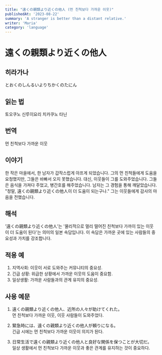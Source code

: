 ```yaml
---
title: "遠くの親類より近くの他人 (먼 친척보다 가까운 이웃)"
publishedAt: '2023-08-22'
summary: 'A stranger is better than a distant relative.'
writer: 'Maria'
category: 'language'
---
```


# 遠くの親類より近くの他人

## 히라가나
とおくのしんるいよりちかくのたにん

## 읽는 법
토오쿠노 신루이요리 치카쿠노 타닌

## 번역
먼 친척보다 가까운 이웃

## 이야기
한 작은 마을에서, 한 남자가 갑작스럽게 아프게 되었습니다. 그의 먼 친척들에게 도움을 요청했지만, 그들은 바빠서 오지 못했습니다. 대신, 이웃들이 그를 도와주었습니다. 그들은 음식을 가져다 주었고, 병간호를 해주었습니다. 남자는 그 경험을 통해 깨달았습니다. "정말, 遠くの親類より近くの他人이 더 도움이 되는구나." 그는 이웃들에게 감사의 마음을 전했습니다.

## 해석
'遠くの親類より近くの他人'는 '물리적으로 멀리 떨어진 친척보다 가까이 있는 이웃이 더 도움이 된다'는 의미의 일본 속담입니다. 이 속담은 가까운 곳에 있는 사람들의 중요성과 가치를 강조합니다.

## 적용 예
1. 지역사회: 이웃이 서로 도와주는 커뮤니티의 중요성.
2. 긴급 상황: 위급한 상황에서 가까운 이웃의 도움이 중요함.
3. 일상생활: 가까운 사람들과의 관계 유지의 중요성.

## 사용 예문
1. 遠くの親類より近くの他人、近所の人々が助けてくれた。
<br /> 먼 친척보다 가까운 이웃, 이웃 사람들이 도와주었다.

2. 緊急時には、遠くの親類より近くの他人が頼りになる。
<br /> 긴급 시에는 먼 친척보다 가까운 이웃이 의지가 된다.

3. 日常生活で遠くの親類より近くの他人と良好な関係を保つことが大切だ。
<br /> 일상 생활에서 먼 친척보다 가까운 이웃과 좋은 관계를 유지하는 것이 중요하다.
